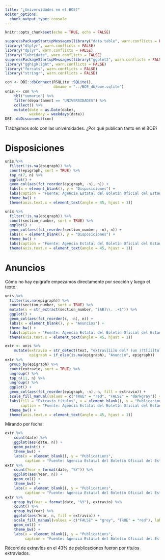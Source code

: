 ```yaml
---
title: "¿Universidades en el BOE?"
editor_options: 
  chunk_output_type: console
---
```


```r
knitr::opts_chunk$set(echo = TRUE, echo = FALSE)
```

```r
suppressPackageStartupMessages(library("data.table", warn.conflicts = FALSE))
library("dtplyr", warn.conflicts = FALSE)
library("dplyr", warn.conflicts = FALSE)
library("lubridate", warn.conflicts = FALSE)
suppressPackageStartupMessages(library("ggplot2", warn.conflicts = FALSE))
library("gghighlight", warn.conflicts = FALSE)
library("forcats", warn.conflicts = FALSE)
library("stringr", warn.conflicts = FALSE)

con <- DBI::dbConnect(RSQLite::SQLite(),
                      dbname = "../BOE_db/boe.sqlite")
unis <- con %>% 
    tbl("sumario") %>% 
    filter(departament == "UNIVERSIDADES") %>% 
    collect() %>% 
    mutate(date = as.Date(date),
           weekday = weekdays(date))
DBI::dbDisconnect(con)
```

Trabajamos solo con las universidades.
¿Por qué publican tanto en el BOE?

# Disposiciones

```r
unis %>% 
  filter(!is.na(epigraph)) %>% 
  count(epigraph, sort = TRUE) %>% 
  top_n(7, n) %>% 
  ggplot() +
  geom_col(aes(fct_reorder(epigraph, -n), n)) +
  labs(x = element_blank(), y = "Disposiciones") +
  labs(caption = "Fuente: Agencia Estatal del Boletín Oficial del Estado") +
  theme_bw() +
  theme(axis.text.x = element_text(angle = 45, hjust = 1))

unis %>% 
  filter(!is.na(epigraph)) %>% 
  count(section_number, sort = TRUE) %>% 
  ggplot() +
  geom_col(aes(fct_reorder(section_number, -n), n)) +
  labs(x = element_blank(), y = "Disposiciones") +
  theme_bw() +
  labs(caption = "Fuente: Agencia Estatal del Boletín Oficial del Estado") +
  theme(axis.text.x = element_text(angle = 45, hjust = 1))
```

# Anuncios

Cómo no hay epígrafe empezamos directamente por sección y luego el texto:

```r
unis %>% 
  filter(is.na(epigraph)) %>% 
  count(section_number, sort = TRUE) %>% 
  mutate(s = str_extract(section_number, "[AB]\\. .+$")) %>% 
  ggplot() +
  geom_col(aes(fct_reorder(s, -n), n)) +
  labs(x = element_blank(), y = "Anuncios") +
  theme_bw() +
  labs(caption = "Fuente: Agencia Estatal del Boletín Oficial del Estado") +
  theme(axis.text.x = element_text(angle = 45, hjust = 1))

extr <- unis %>% 
    mutate(extravio = str_detect(text, "extrav[íi]o del? (un )?t[íi]tulo"),
           epigraph = if_else(is.na(epigraph), "Anuncio", epigraph))
extr %>% 
  group_by(epigraph) %>% 
  count(extravio, sort = TRUE) %>%
  ungroup() %>% 
  top_n(11, n) %>% 
  ungroup() %>% 
  ggplot() +
  geom_col(aes(fct_reorder(epigraph, -n), n, fill = extravio)) + 
  scale_fill_manual(values = c("TRUE" = "red", "FALSE" = "darkgray")) +
  labs(fill = "Extravío títulos", x = element_blank(), y = "Publicaciones",
       caption = "Fuente: Agencia Estatal del Boletín Oficial del Estado") +
  theme_bw() +
  theme(axis.text.x = element_text(angle = 45, hjust = 1))
```

Mirando por fecha:

```r
extr %>% 
    count(date) %>% 
    ggplot(aes(date, n)) +
    geom_point() +
    theme_bw() +
    labs(x = element_blank(), y = "Publications",
         caption = "Fuente: Agencia Estatal del Boletín Oficial del Estado")
extr %>% 
    count(Year = format(date, "%Y")) %>% 
    ggplot(aes(Year, n)) +
    geom_col() +
    theme_bw() +
    labs(x = element_blank(), y = "Publications",
         caption = "Fuente: Agencia Estatal del Boletín Oficial del Estado")
extr %>%
    group_by(Year = format(date, "%Y"), extravio) %>% 
    count() %>% 
    group_by(Year) %>% 
    ggplot(aes(Year, n, fill = extravio)) +
    scale_fill_manual(values = c("FALSE" = "grey", "TRUE" = "red"), labels = c("TRUE" = "Sí", "FALSE" =  "No")) +
    geom_col() +
    theme_bw() +
    labs(x = element_blank(), y = "Publications",
         caption = "Fuente: Agencia Estatal del Boletín Oficial del Estado")
```

Récord de extravíos en el 43% de publicaciones fueron por títulos extraviados.
